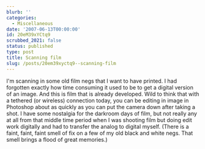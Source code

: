 ```yaml
---
blurb: ''
categories:
  - Miscellaneous
date: '2007-06-13T00:00:00'
id: 20eM39xYCtq9
scrubbed_2021: false
status: published
type: post
title: Scanning film
slug: /posts/20em39xyctq9--scanning-film
---
```


I'm scanning in some old film negs that I want to have printed. I
had forgotten exactly how time consuming it used to be to get a
digital version of an image. And this is film that is already
developed. Wild to think that with a tethered (or wireless)
connection today, you can be editing in image in Photoshop about as
quickly as you can put the camera down after taking a shot. I have
some nostalgia for the darkroom days of film, but not really any at
all from that middle time period when I was shooting film but doing
edit work digitally and had to transfer the analog to digital
myself. (There is a faint, faint, faint smell of fix on a few of my
old black and white negs. That smell brings a flood of great
memories.)
